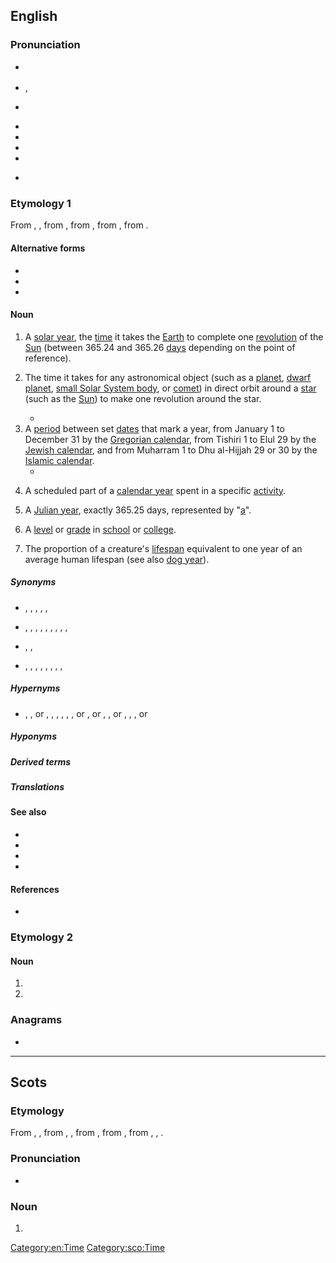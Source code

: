 ==English==

===Pronunciation===
* {{a|RP}} {{IPA|en|/jɪə/}}
* {{a|GenAm}} {{enPR|yîr}}, {{IPA|en|/jɪɹ/}}
* {{a|Wales|other regions}} {{IPA|en|/jɜː/}}
* {{audio|en|En-uk-a year.ogg|Audio (UK)}}
* {{audio|en|en-us-year.ogg|Audio (US)}}
* {{hyphenation|en|year}}
* {{rhymes|en|ɪə(ɹ)|s=1}}
* {{rhymes|en|ɜː(ɹ)|s=2}} {{qualifier|in some varieties of English}}

===Etymology 1===
From {{inh|en|enm|yeer}}, {{m|enm|yere}}, from {{inh|en|ang|ġēar||year}}, from {{inh|en|gmw-pro|*jār}}, from {{inh|en|gem-pro|*jērą||year}}, from {{inh|en|ine-pro|*yóh₁r̥|t=year, spring}}.

====Alternative forms====
* {{alter|en|yeah||eye dialect}}
* {{alter|en|yeare|yeer|yeere|yere||obsolete}}
* {{alter|en|yur||eye dialect}}

====Noun====
{{en-noun}}

# A [[solar year]], the [[time]] it takes the [[Earth]] to complete one [[revolution]] of the [[Sun]] (between 365.24 and 365.26 [[day]]s depending on the point of reference).
#: {{ux|en|we moved to this town a '''year''' ago;&nbsp; I quit smoking exactly one '''year''' ago}}
# {{lb|en|by extension}} The time it takes for any astronomical object (such as a [[planet]], [[dwarf planet]], [[small Solar System body]], or [[comet]]) in direct orbit around a [[star]] (such as the [[Sun]]) to make one revolution around the star.
#: {{ux|en|Mars goes around the sun once in a Martian '''year''', or 1.88 Earth years.}}
#*{{quote-video game|en||developer={{w|BioWare}}|title={{w|Mass Effect (video game)|Mass Effect}}|location=Redwood City|publisher=Electronic Arts|year=2008|platform=PC|scene=Citdael|isbn=9780784546642|oclc=246633669|passage=Shepard: What can you tell me about the Citadel Council?<br>Avina: Originally, the Council consisted of representatives from the asari and salarians, the two dominant species in Citadel space.<br>Roughly 1,304 galactic standard '''years''' ago, turians were invited to join the Council in recognition of the role they played during the Krogan Rebellion.}}
# A [[period]] between set [[date]]s that mark a year, from January 1 to December 31 by the [[Gregorian calendar]], from Tishiri 1 to Elul 29 by the [[Jewish calendar]], and from Muharram 1 to Dhu al-Hijjah 29 or 30 by the [[Islamic calendar]].
#* {{quote-journal|en|date=2013-07-20|volume=408|issue=8845|magazine={{w|The Economist}}
|title=[http://www.economist.com/news/http://www.economist.com/news/business/21582001-army-new-online-courses-scaring-wits-out-traditional-universities-can-they The attack of the MOOCs]
|passage=Dotcom mania was slow in coming to higher education, but now it has the venerable industry firmly in its grip. Since the launch early last '''year''' of Udacity and Coursera, two Silicon Valley start-ups offering free education through MOOCs, massive open online courses, the ivory towers of academia have been shaken to their foundations.}}
#: {{ux|en|A normal '''year''' has 365 full days, but there are 366 days in a leap '''year'''.}}
#: {{ux|en|I was born in the '''year''' 1950.}}
#: {{ux|en|This Chinese '''year''' is the '''year''' of the Ox.}}
# A scheduled part of a [[calendar year]] spent in a specific [[activity]].
#: {{ux|en|During this school '''year''' I have to get up at 6:30 to catch the bus.}}
# {{lb|en|sciences}} A [[Julian year]], exactly 365.25 days, represented by "[[a]]".
# A [[level]] or [[grade]] in [[school]] or [[college]].
#: {{ux|en|Every second-'''year''' student must select an area of specialization.}}
#: {{ux|en|The exams in '''year''' 12 at high school are the most difficult.}}
# The proportion of a creature's [[lifespan]] equivalent to one year of an average human lifespan (see also [[dog year]]).
#: {{ux|en|Geneticists have created baker's yeast that can live to 800 in yeast '''years'''.}}

=====Synonyms=====
* {{sense|one revolution of the Sun by the Earth}} {{l|en|solar year}}, {{l|en|equinoctial year}}, {{l|en|sun}}, {{l|en|Theban year}}, {{l|en|twelvemonth}}, {{l|en|annum}}
* {{sense|time to make one revolution by any body}} {{l|en|anomalistic year}}, {{l|en|galactic year}}, {{l|en|Gaussian year}}, {{l|en|Great Year}}, {{l|en|lunar year}}, {{l|en|Platonic year}}, {{l|en|sidereal year}}, {{l|en|Sothic year}}, {{l|en|tropical year}}, {{l|en|annum}} {{q|sci fi}}
* {{sense|period between set dates}} {{l|en|calendar year}}, {{l|en|civil year}}, {{l|en|legal year}}
* {{sense|specific uses}} {{l|en|accounting year}}, {{l|en|base year}}, {{l|en|dog year}}, {{l|en|financial year}}, {{l|en|fiscal year}}, {{l|en|liturgical year}}, {{l|en|quality-adjusted life year}}, {{l|en|school year}}, {{l|en|tax year}}

=====Hypernyms=====
* {{l|en|biennium}} {{q|2 years}}, {{l|en|triennium}} {{q|3}}, {{l|en|quadrennium}} or {{q|olympiad}} {{q|4}}, {{l|en|quinquennium}} {{q|5}}, {{l|en|sexennium}} {{q|6}}, {{l|en|septennium}} {{q|7}}, {{l|en|octennium}} {{q|8}}, {{l|en|novennium}} {{q|9}}, {{l|en|decennium}} or {{l|en|decade}} {{qualifier|10}}, {{l|en|centennium}} or {{l|en|century}} {{qualifier|100}}, {{l|en|quincentennium}} {{q|500}}, {{l|en|kiloyear}} or {{l|en|millennium}} {{qualifier|1000}}, {{l|en|decamillennium}} {{q|10,000}}, {{l|en|centimillennium}} {{q|100,000}}, {{l|en|megayear}} or {{l|en|millionennium}} {{q|1,000,000}}

=====Hyponyms=====
{{col4|en|base year
|birthyear
|calendar year
|civil year
|dog year
|donkey's years
|financial year
|fiscal year
|gap year
|golden years
|last year
|leap year
|legal year
|liturgical year
|lunar year
|[[mid-year]], [[midyear]]
|school year
|sidereal year
|Sothic year
|solar year
|sunset years
|tax year
|twilight years
|year of our Lord
|year of our Lord Jesus Christ
|yesteryear
}}

=====Derived terms=====
{{col3|en
|4-plus-billion-year
|all-year-round
|banner year
|Christmas comes but once a year
|four score and seven years ago
|gigayear
|megayear
|multi-year
|multiyear
|on in years
|two-year
|yearbook
|year by year
|year dot
|year-end
|yearhundred
|yearling
|year-long
|yearly
|year-round
|yearthousand
|yesteryear
}}

=====Translations=====
{{see translation subpage|Noun}}

====See also====
* {{l|en|calendar}}
* {{list:Gregorian calendar months/en}}
* {{list:Hebrew calendar months/en}}
* {{list:Islamic calendar months/en}}
{{rel4|en|sort=0
|{{sense|smaller divisions}} ''see'' '''[[month#Related terms|month]]''', '''[[week#Related terms|week]]''', '''[[day#Related terms|day]]''', etc.
|{{sense|{{frac|4}}-year}} {{l|en|quarter}}, {{l|en|quarterly}}, {{l|en|season}}, {{l|en|seasonal}}
|{{sense|{{frac|3}}-year}} {{l|en|triannual}}
|{{sense|{{frac|2}}-year}} {{l|en|biannual}}, {{l|en|semiannual}}, {{l|en|twice-yearly}}
|{{sense|roughly one year}} {{l|en|quasi-annual}}
|{{sense|adj.}} {{l|en|yearly}}, {{l|en|annual}}, {{l|en|per annum}}
|{{sense|2-year}} {{l|en|biennium}}, {{l|en|biennial}}
|{{sense|3-year}} {{l|en|triennium}}, {{l|en|triennial}}, {{l|en|trieterical}}
|{{sense|4-year}} {{l|en|quadrennium}}, {{l|en|quadrennial}}
|{{sense|5-year}} {{l|en|quinquennium}}, {{l|en|quinquenniad}}, {{l|en|quintennium}}, {{l|en|quinquennial}}, {{l|en|quintennial}}
|{{sense|6-year}} {{l|en|sexennium}}, {{l|en|sexennial}}
|{{sense|7-year}} {{l|en|septennium}}, {{l|en|septennial}}, {{l|en|septennary}}, {{l|en|septenniad}}, {{l|en|septenary}}, {{l|en|septenarian}}, {{l|en|septennian}}, {{l|en|septennual}}
|{{sense|8-year}} {{l|en|octennium}}, {{l|en|octaeteris}}, {{l|en|octennial}}, {{l|en|octaeteric}}
|{{sense|9-year}} {{l|en|novennium}}, {{l|en|novennial}}, {{l|en|enneaeteric}}, {{l|en|enneatic}}
|{{sense|10-year}} {{l|en|decade}}, {{l|en|decennium}}, {{l|en|decadal}}, {{l|en|decennial}}
|{{sense|17-year}} {{l|en|septendecennial}}
|{{sense|19-year}} {{l|en|enneadecaeteris}}
|{{sense|20-year}} {{l|en|vicennium}}, {{l|en|vicennial}}
|{{sense|30-year}} {{l|en|tricennium}}, {{l|en|tricennial}}
|{{sense|100-year}} {{l|en|century}}, {{l|en|yearhundred}}, {{l|en|centennial}}, {{l|en|centenary}}, {{l|en|centuried}}
|{{sense|200-year}} {{l|en|bicentennial}}, {{l|en|bicentenary}}
|{{sense|300-year}} {{l|en|tricentennial}}, {{l|en|tricentenary}} {{l|en|tercentennial}}, {{l|en|tercentenary}}
|{{sense|1000-year}} {{l|en|millennium}}, {{l|en|kiloyear}} ({{l|en|kyr}}), {{l|en|yearthousand}}, {{l|en|millennial}}
|{{sense|3000-year}} {{l|en|termillenary}}
|{{sense|10&thinsp;000-year}} {{l|en|decamillennium}}
|{{sense|100&thinsp;000-year}} {{l|en|centimillennium}}
|{{sense|1&thinsp;000&thinsp;000-year}} {{l|en|megayear}} ({{l|en|Myr}}), {{l|en|mega-annum}} ({{l|en|Ma}}), {{l|en|millionennium}}
|{{sense|1&thinsp;000&thinsp;000&thinsp;000-year}} {{l|en|gigayear}} ({{l|en|Gyr}}), {{l|en|gigannum}} ({{l|en|Ga}})
}}

====References====
* {{pedia}}

===Etymology 2===

====Noun====
{{head|en|noun}}

# {{pronunciation spelling of|en|here}}
# {{pronunciation spelling of|en|hear}}

===Anagrams===
* {{anagrams|en|a=aery|Arey|Ayer|Ayre|Raye|Reay|Yare|aery|ayre|eyra|y'are|yare}}

[[Category:en:Time]]

----

==Scots==

===Etymology===
From {{inh|sco|enm|yeer}}, {{m|enm|yere}}, from {{inh|sco|ang|ġēr}}, {{m|ang|ġēar||year}}, from {{inh|sco|gmw-pro|*jār}}, from {{inh|sco|gem-pro|*jērą||year}}, from {{inh|sco|ine-pro|*yōro-}}, {{m|ine-pro|*yeh₁ro-||year, spring}}, {{m|ine-pro|*yeh₁-}}.

===Pronunciation===
* {{IPA|sco|[(j)iːr]}}

===Noun===
{{sco-noun|year}}

# {{l|en|year}}

[[Category:sco:Time]]